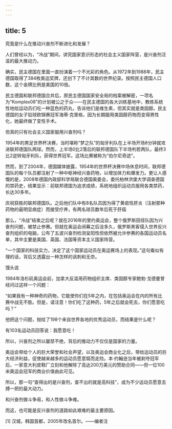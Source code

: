 ```yaml
---
---
---
```

title: 5
---



究竟是什么在推动兴奋剂不断进化和发展？

人们曾经以为，“冷战”期间，讲究国家意识形态的社会主义国家阵营，是兴奋剂泛滥的最大推动力。

确实，民主德国在里面一直扮演着一个不光彩的角色。从1972年到1988年，民主德国取得了384枚奥运奖牌，还创下了不计其数的世界纪录。按照民主德国人口数，这个金牌比例是美国的10倍。

民主德国和联邦德国合并后，原民主德国国家安全局的档案被解密，一项名为“Komplex08”的计划被公之于众——在民主德国的各大训练基地中，教练系统性地给运动员们吃一种蓝色的药丸，告诉他们是维生素，但其实就是类固醇。民主德国的女子铅球欧锦赛冠军海蒂·克里格，因为长期服用类固醇药物而变得男性化，她最终做了变性手术。

但真的只有社会主义国家服用兴奋剂吗？

1954年的男足世界杯决赛，当时堪称“梦之队”的匈牙利队在上半场开场8分钟就攻进联邦德国队两球。然而，上半场0比2落后的联邦德国队下半场判若两队，最终3比2逆转匈牙利队，获得世界冠军。这场比赛被称为“伯尔尼奇迹”。

然而，到了2004年，德国媒体披露，1954年的世界杯决赛中场休息时间，联邦德国队的每个队员都注射了一种中枢神经兴奋药物，以增加体力和爆发力。更让人感慨的是，2008年德国内政部科学局联合德国奥委会，委托柏林洪堡大学调查德国的禁药史，结果显示：前联邦德国为追求成绩，系统地组织运动员服用各类禁药，长达30多年。

庆祝获胜的联邦德国队。之后他们队中有8名队员因为得了黄疸性肝炎（注射那种药物的最明显病症）而接受疗养，有两名球员数年后死于肝癌



那么，“冷战”结束之后呢？就在2016年的里约奥运会，整个俄罗斯田径队因为兴奋剂问题，被禁止参赛。但就在奥运会闭幕之后没多久，俄罗斯黑客侵入世界反兴奋剂组织的电脑，公布了五波兴奋剂检测呈阳性但依然被允许参赛的各国运动员名单，其中主要是美国、英国、法国等资本主义国家阵营。

“一个国家的科技实力，决定了这个国家运动员在奥运赛场上的表现。”这句看似有理的话，背后又透露出一种怎样的讽刺和无奈。

馒头说

1984年洛杉矶奥运会前，加拿大反滥用药物组织主席、类固醇专家鲍勃·戈德曼曾经问过这样一个问题：

“如果我有一种神奇的药物，它能使你们在5年之内，在包括奥运会在内的所有比赛中战无不胜。但是，请注意！你们吃了这种药，5年之后就会死去，你们愿意吃吗？”

他把这个问题，抛给了198个来自世界各地的优秀运动员，而结果是什么呢？

有103名运动员回答说：我愿意吃！

所以，兴奋剂之所以屡禁不绝，背后的推动力不仅仅是国家的力量。

奥运会带给个人的巨大荣誉和社会声望，以及奥运会商业化之后，带给运动员的巨大经济利益，促使越来越多的运动员愿意铤而走险。本·约翰逊当年被剥夺冠军后，一家意大利皮鞋厂立刻和他解除了高达200万美元的赞助合同——但一位100米奥运会冠军的商业价值由此可见。

所以，那一句“查得出的是兴奋剂，查不出的就是高科技”，成为不少运动员愿意去搏一把的最大动力。

和兴奋剂做斗争易，和人性做斗争难。

而这，也可能是反兴奋剂的道路如此艰难的最主要原因。

[1] 汉城，韩国首都，2005年改名首尔。——编者注
